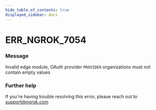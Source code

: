 ```yaml
---
hide_table_of_contents: true
displayed_sidebar: docs
---
```



# ERR_NGROK_7054

### Message

Invalid edge module, OAuth provider `PROVIDER` organizations must not contain empty values

### Further help

If you're having trouble resolving this error, please reach out to [support@ngrok.com](mailto:support@ngrok.com?subject=Help%20with%20ERR_NGROK_7054)

<ErrorDetails error="err_ngrok_7054" />
